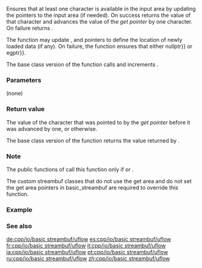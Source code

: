 {{cpp/io/basic_streambuf/title|uflow}}
{{cpp/io/basic_streambuf/navbar}}
{{ddcl | 1=
protected:
virtual int_type uflow();
}}

Ensures that at least one character is available in the input area by updating the pointers to the input area (if needed). On success returns the value of that character and advances the value of the ''get pointer'' by one character. On failure returns {{c|traits::eof()}}. 

The function may update {{tt|gptr}}, {{tt|egptr}} and {{tt|eback}} pointers to define the location of newly loaded data (if any). On failure, the function ensures that either {{c|gptr() {{==}} nullptr}} or {{c|gptr() {{==}} egptr}}.

The base class version of the function calls {{lc|underflow()}} and increments {{lc|gptr()}}. 

===Parameters===
(none)

===Return value===
The value of the character that was pointed to by the ''get pointer'' before it was advanced by one, or {{c|traits::eof()}} otherwise.

The base class version of the function returns the value returned by {{lc|underflow()}}.

===Note===
The public functions of {{lc|std::streambuf}} call this function only if {{c|1=gptr() == nullptr}} or {{c|1=gptr() &gt;= egptr()}}.

The custom streambuf classes that do not use the get area and do not set the get area pointers in basic_streambuf are required to override this function.

===Example===
{{example|
 | code=
 | output=
}}

===See also===
{{dsc begin}}
{{dsc inc | cpp/io/basic_streambuf/dsc underflow}}
{{dsc inc | cpp/io/basic_streambuf/dsc overflow}}
{{dsc end}}

[[de:cpp/io/basic streambuf/uflow]]
[[es:cpp/io/basic streambuf/uflow]]
[[fr:cpp/io/basic streambuf/uflow]]
[[it:cpp/io/basic streambuf/uflow]]
[[ja:cpp/io/basic streambuf/uflow]]
[[pt:cpp/io/basic streambuf/uflow]]
[[ru:cpp/io/basic streambuf/uflow]]
[[zh:cpp/io/basic streambuf/uflow]]